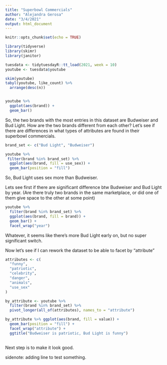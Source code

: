 ```yaml
---
title: "Superbowl Commercials"
author: "Alejandra Gerosa"
date: "3/4/2021"
output: html_document
---
```


```r
knitr::opts_chunk$set(echo = TRUE)
```

```r
library(tidyverse)
library(skimr)
library(janitor)

tuesdata <- tidytuesdayR::tt_load(2021, week = 10)
youtube <- tuesdata$youtube


```

```r
skim(youtube)
tabyl(youtube, like_count) %>% 
  arrange(desc(n))



```

```r

youtube %>% 
  ggplot(aes(brand)) + 
  geom_bar()

```

So, the two brands with the most entries in this dataset are Budweiser and Bud Light. How are the two brands different from each other? Let's see if there are differences in what types of attributes are found in their superbowl commercials.

```r
brand_set <- c("Bud Light", "Budweiser")

youtube %>%
 filter(brand %in% brand_set) %>% 
  ggplot(aes(brand, fill = use_sex)) +
  geom_bar(position = "fill")

```
So, Bud Light uses sex more than Budweiser.

Lets see first if there are significant difference btw Budweiser and Bud Light by year. (Are there truly two brands in the same marketplace, or did one of them give space to the other at some point)

```r

youtube %>% 
  filter(brand %in% brand_set) %>% 
  ggplot(aes(brand, fill = brand)) + 
  geom_bar() +
  facet_wrap("year")

```
Whatever, it seems like there's more Bud Light early on, but no super significant switch.

Now let's see if I can rework the dataset to be able to facet by "attribute"

```r
attributes <- c(
  "funny",
  "patriotic",
  "celebrity",
  "danger",
  "animals",
  "use_sex"
)

by_attribute <- youtube %>% 
  filter(brand %in% brand_set) %>% 
  pivot_longer(all_of(attributes), names_to = "attribute")

by_attribute %>% ggplot(aes(brand, fill = value)) +
  geom_bar(position = "fill") +
  facet_wrap("attribute") +
  ggtitle("Budweiser is patriotic, Bud Light is funny")
  

```
Next step is to make it look good.

sidenote: adding  line to test something.


